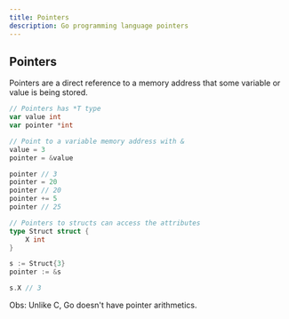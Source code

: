 ```yaml
---
title: Pointers
description: Go programming language pointers
---
```


## Pointers

Pointers are a direct reference to a memory address that some variable or value is being stored.

```go
// Pointers has *T type
var value int
var pointer *int

// Point to a variable memory address with &
value = 3
pointer = &value

pointer // 3
pointer = 20
pointer // 20
pointer += 5
pointer // 25

// Pointers to structs can access the attributes
type Struct struct {
    X int
}

s := Struct{3}
pointer := &s

s.X // 3
```

Obs: Unlike C, Go doesn't have pointer arithmetics.

```

```
